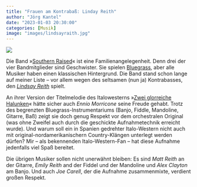 ```yaml
---
title: "Frauen am Kontrabaß: Linday Reith"
author: "Jörg Kantel"
date: "2023-01-03 20:30:00"
categories: [Musik]
image: "images/lindsayraith.jpg"
---
```


[![](images/lindsayraith-b.jpg)](https://www.youtube.com/watch?v=Qikp08PPBf0)

Die Band »[Southern Raised](http://southernraisedbluegrass.com/)« ist eine Familienangelegenheit. Denn drei der vier Bandmitglieder sind Geschwister. Sie spielen [Bluegrass](https://de.wikipedia.org/wiki/Bluegrass), aber alle Musiker haben einen klassischen Hintergrund. Die Band stand schon lange auf meiner Liste -- vor allem wegen des seltsamen (nun ja) Kontrabasses, den *[Lindsay Reith](http://southernraisedbluegrass.com/video/lindsay/)* spielt.

An ihrer Version der Titelmelodie des Italowesterns »[Zwei glorreiche Halunken](https://de.wikipedia.org/wiki/Zwei_glorreiche_Halunken)« hätte sicher auch *Ennio Morricone* seine Freude gehabt. Trotz des begrenzten Bluegrass-Instrumentariums (Banjo, Fiddle, Mandoline, Gitarre, Baß) zeigt sie doch genug Respekt vor dem orchestralen Original (was ohne Zweifel auch durch die geschickte Aufnahmetechnik erreicht wurde). Und warum soll ein in Spanien gedrehter Italo-Western nicht auch mit original-nordamerikanischern Country-Klängen unterlegt werden dürfen? Mir -- als bekennenden Italo-Western-Fan -- hat diese Aufnahme jedenfalls viel Spaß bereitet.

Die übrigen Musiker sollen nicht unerwähnt bleiben: Es sind *Matt Reith* an der Gitarre, *Emily Reith* and der Fiddel und der Mandoline und *Alex Clayton* am Banjo. Und auch *Joe Carell*, der die Aufnahme zusammenmixte, verdient großen Respekt.